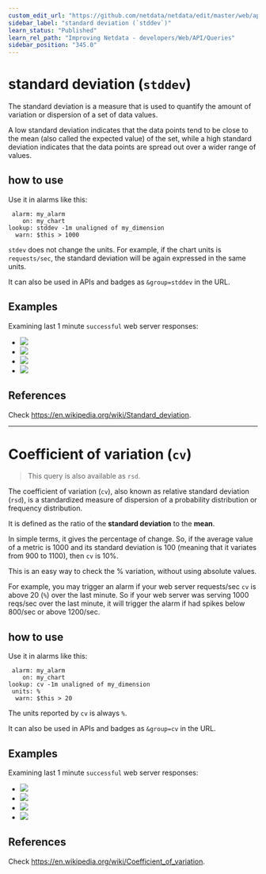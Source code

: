```yaml
---
custom_edit_url: "https://github.com/netdata/netdata/edit/master/web/api/queries/stddev/README.md"
sidebar_label: "standard deviation (`stddev`)"
learn_status: "Published"
learn_rel_path: "Improving Netdata - developers/Web/API/Queries"
sidebar_position: "345.0"
---
```



# standard deviation (`stddev`)

The standard deviation is a measure that is used to quantify the amount of variation or dispersion
of a set of data values.

A low standard deviation indicates that the data points tend to be close to the mean (also called the
expected value) of the set, while a high standard deviation indicates that the data points are spread
out over a wider range of values.

## how to use

Use it in alarms like this:

```
 alarm: my_alarm
    on: my_chart
lookup: stddev -1m unaligned of my_dimension
  warn: $this > 1000
```

`stdev` does not change the units. For example, if the chart units is `requests/sec`, the standard
deviation will be again expressed in the same units. 

It can also be used in APIs and badges as `&group=stddev` in the URL.

## Examples

Examining last 1 minute `successful` web server responses:

-   ![](https://registry.my-netdata.io/api/v1/badge.svg?chart=web_log_nginx.response_statuses&dimensions=success&group=min&after=-60&label=min)
-   ![](https://registry.my-netdata.io/api/v1/badge.svg?chart=web_log_nginx.response_statuses&dimensions=success&group=average&after=-60&label=average&value_color=yellow)
-   ![](https://registry.my-netdata.io/api/v1/badge.svg?chart=web_log_nginx.response_statuses&dimensions=success&group=stddev&after=-60&label=standard+deviation&value_color=orange)
-   ![](https://registry.my-netdata.io/api/v1/badge.svg?chart=web_log_nginx.response_statuses&dimensions=success&group=max&after=-60&label=max)

## References

Check <https://en.wikipedia.org/wiki/Standard_deviation>.

---

# Coefficient of variation (`cv`)

> This query is also available as `rsd`.

The coefficient of variation (`cv`), also known as relative standard deviation (`rsd`),
is a standardized measure of dispersion of a probability distribution or frequency distribution.

It is defined as the ratio of the **standard deviation** to the **mean**.  

In simple terms, it gives the percentage of change. So, if the average value of a metric is 1000
and its standard deviation is 100 (meaning that it variates from 900 to 1100), then `cv` is 10%.

This is an easy way to check the % variation, without using absolute values.

For example, you may trigger an alarm if your web server requests/sec `cv` is above 20 (`%`)
over the last minute. So if your web server was serving 1000 reqs/sec over the last minute,
it will trigger the alarm if had spikes below 800/sec or above 1200/sec.

## how to use

Use it in alarms like this:

```
 alarm: my_alarm
    on: my_chart
lookup: cv -1m unaligned of my_dimension
 units: %
  warn: $this > 20
```

The units reported by `cv` is always `%`.

It can also be used in APIs and badges as `&group=cv` in the URL.

## Examples

Examining last 1 minute `successful` web server responses:

-   ![](https://registry.my-netdata.io/api/v1/badge.svg?chart=web_log_nginx.response_statuses&dimensions=success&group=min&after=-60&label=min)
-   ![](https://registry.my-netdata.io/api/v1/badge.svg?chart=web_log_nginx.response_statuses&dimensions=success&group=average&after=-60&label=average&value_color=yellow)
-   ![](https://registry.my-netdata.io/api/v1/badge.svg?chart=web_log_nginx.response_statuses&dimensions=success&group=cv&after=-60&label=coefficient+of+variation&value_color=orange&units=pcent)
-   ![](https://registry.my-netdata.io/api/v1/badge.svg?chart=web_log_nginx.response_statuses&dimensions=success&group=max&after=-60&label=max)

## References

Check <https://en.wikipedia.org/wiki/Coefficient_of_variation>.


